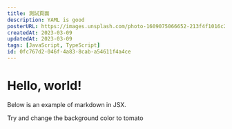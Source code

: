 ```yaml
---
title: 測試頁面
description: YAML is good
posterURL: https://images.unsplash.com/photo-1609075066652-213f4f1016c2
createdAt: 2023-03-09
updatedAt: 2023-03-09
tags: [JavaScript, TypeScript]
id: 0fc767d2-046f-4a83-8cab-a54611f4a4ce
---
```


# Hello, world!

Below is an example of markdown in JSX.

<div>
  Try and change the background color to tomato
</div>